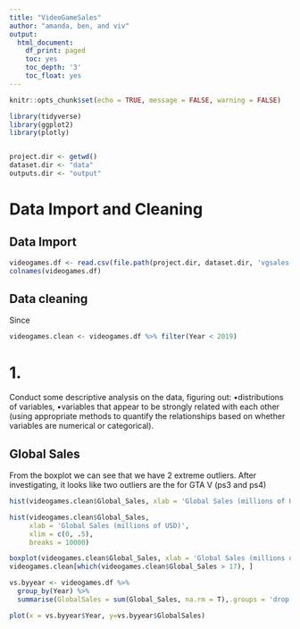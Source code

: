 ```yaml
---
title: "VideoGameSales"
author: "amanda, ben, and viv"
output: 
  html_document:
    df_print: paged
    toc: yes
    toc_depth: '3'
    toc_float: yes
---
```


```r

knitr::opts_chunk$set(echo = TRUE, message = FALSE, warning = FALSE)

library(tidyverse)
library(ggplot2)
library(plotly)


project.dir <- getwd()
dataset.dir <- "data"
outputs.dir <- "output"
```

# Data Import and Cleaning

## Data Import
```r
videogames.df <- read.csv(file.path(project.dir, dataset.dir, 'vgsales-12-4-2019.csv'))
colnames(videogames.df)
```

## Data cleaning
Since 
```r
videogames.clean <- videogames.df %>% filter(Year < 2019)
```


# 1. {.tabset}

Conduct some descriptive analysis on the data, figuring out:
•distributions of variables,
•variables that appear to be strongly related with each other (using appropriate methods to quantify the relationships based on whether variables are numerical or categorical).

## Global Sales
From the boxplot we can see that we have 2 extreme outliers. After investigating, it looks like two outliers are the for GTA V (ps3 and ps4)
```r
hist(videogames.clean$Global_Sales, xlab = 'Global Sales (millions of USD)')

hist(videogames.clean$Global_Sales,
     xlab = 'Global Sales (millions of USD)',
     xlim = c(0, .5),
     breaks = 10000)

boxplot(videogames.clean$Global_Sales, xlab = 'Global Sales (millions of USD)')
videogames.clean[which(videogames.clean$Global_Sales > 17), ]
```

```r
vs.byyear <- videogames.df %>% 
  group_by(Year) %>%
  summarise(GlobalSales = sum(Global_Sales, na.rm = T),.groups = 'drop' )

plot(x = vs.byyear$Year, y=vs.byyear$GlobalSales)
```

